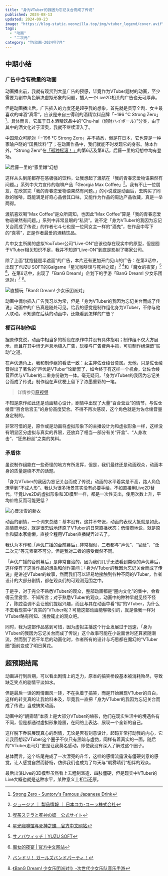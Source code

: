 ```yaml
---
title: "身为VTuber的我因为忘记关台而成了传说"
published: 2024-08-13
updated: 2024-09-23
image: "https://blog-static.xeonzilla.top/img/vtuber_legend/cover.avif"
tags:
  - "动画"
  - "二次元"
category: "TV动画-2024年7月"
---
```


## 中期小结
### 广告中含有微量的动画
动画播出前，我就有观赏到大量广告的预感，毕竟作为VTuber题材的动画，至少需要为剧中角色解决虚拟形象的问题，插入一个Live2D相关的广告也无可厚非。

但是动画播出后，广告插入的力度还是超乎我的想象。首先就是贯穿全剧、女主最喜欢的啤酒“真零”，应该是来自三得利的酒精饮料品牌「−196 °C Strong Zero」[^1]。具体而言，它属于日本酒精饮品中的“Chu-hai（燒酎ハイボール）”分类，由于其中的酒文化过于深奥，我就不继续深入了。

中国观众可能对「−196 °C Strong Zero」并不熟悉，但是在日本，它也算是一种家喻户晓的“国民饮料”了；在动画作品中，我们就能不时发现它的身影。除本作外，“Strong Zero”在[「孤独摇滚！」](/posts/bocchi_the_rock/)的第6话及第8话，后藤一里的幻想中均有登场。

![后藤一里的“家里蹲”幻想](https://blog-static.xeonzilla.top/img/vtuber_legend/01.avif "后藤一里的“家里蹲”幻想")

这样从头到尾都存在感极强的饮料，让我想起了渡航在「我的青春恋爱物语果然有问题。」系列中大力宣传的咖啡产品「Georgia Max Coffee」[^2]。我有不止一位朋友，在欣赏完「我的青春恋爱物语果然有问题。」的小说或是动画后，去购买了同款的咖啡，既能满足好奇心品尝其口味，又能作为作品的周边产品收藏，真是一举两得。

渡航喜欢喝“Max Coffee”是众所周知，也因此“Max Coffee”算是「我的青春恋爱物语果然有问题。」系列中非常显眼的“私货”。说不定「身为VTuber的我因为忘记关台而成了传说」的作者七斗七也是一位同女主一样的“酒鬼”，在作品中写下的“真零”，正是作者最爱的酒精饮品。

片中女主所属的虚拟YouTuber公司“Live-ON”应该也存在现实中的原型，但是囿于VTuber相关知识不足，我并不知道“Live-ON”到底是影射了哪家公司。

除了上面“犹抱琵琶半遮面”的广告，本片还有更加开门见山的广告：在第3话中，出现了YUZU SOFT的Galgame「星光咖啡馆与死神之蝶」[^3] [^4]和「魔女的夜宴」[^5] [^6]，在第6话中，出现了「BanG Dream!」企划下的手游「BanG Dream! 少女乐团派对」[^7] [^8]。

![直播玩「BanG Dream! 少女乐团派对」](https://blog-static.xeonzilla.top/img/vtuber_legend/02.avif "直播玩「BanG Dream! 少女乐团派对」")

动画中偶尔插入广告我习以为常，但是「身为VTuber的我因为忘记关台而成了传说」动画中的广告真是随处可见。给我的感觉是制作组化身为VTuber，不停与他人联动。不知道在后续的动画中，还能看到怎样的广告？

### 梗百科制作组
据原作党说，动画中相当多的桥段在原作中并没有具体指明；制作组不仅大方展示，而且在其中悄无声息地植入广告，玩梗与广告费两手抓，可见制作组深谙“联动”之道。

在声优选角上，我和制作组的看法一致：女主非佐仓绫音莫属。无他，只是佐仓绫音得出了著名的“声优是VTuber”论断罢了，如今终于有这样一个机会，让佐仓绫音声优与VTuber的二重身份融为一体。毫无疑问，「身为VTuber的我因为忘记关台而成了传说」制作组在声优梗上留下了浓墨重彩的一笔。

>详情参见[原视频](https://www.bilibili.com/video/BV1mh411d7iZ)

不知是原作如此还是动画精心设计，剧情中出现了大量“百合营业”的情节，与佐仓绫音“百合后宫王”的身份高度契合。不得不再次感叹，这个角色就是为佐仓绫音量身定制的。

非常可惜的是，原作或是动画将虚拟形象下的主播设计为和虚拟形象一样，这样没有明显区分虚拟与真实的界限，还放弃了相当一部分有关“开盒”、“人身攻击”、“狂热粉丝”之类的笑料。

### 矛盾体
虽说制作组能在一些奇怪的地方有所发挥，但是，我们最终还是动画观众，动画本身的质量是绕不开的话题。

「身为VTuber的我因为忘记关台而成了传说」动画的水平着实是不高，路人角色潦草到“不成人形”。我认为很多场景其实没有必要手绘，不如直接用Live2D替代。毕竟Live2D的虚拟形象和3D模型一样，都是一次性支出，使用次数上升，平均价格反而可能更低？

![心音淡雪的新衣](https://blog-static.xeonzilla.top/img/vtuber_legend/03.avif "心音淡雪的新衣")

动画的剧情，一个词来总结：基本没有。这并不夸张，动画的表现大抵就是如此。高情商地说，就是很忠诚地还原了VTuber的日常直播状态；低情商地说，就是原作和脚本家偷懒，直接全程用VTuber直播糊弄过去了。

我认为本作和[「声优广播的台前幕后」](https://xeonzilla.github.io/posts/seiyuradio/)非常相似，二者都与“声优”、“官延”、“泛二次元”等元素密不可分。但是我对二者的感受截然不同。

「声优广播的台前幕后」是非常自洽的，因为我们几乎无法看到类似的声优幕后，这样便有了这类作品的想象和创作空间；「身为VTuber的我因为忘记关台而成了传说」是讲述VTuber的故事，然而我们可以轻易地接触到各种不同的VTuber，作者设计的大部分剧情，都在观众们的可观测范围之中。

于是乎，对于完全不熟悉VTuber的观众，整部动画都是“圈内文化”的集中，会看得云里雾里、不知所言；对于熟悉VTuber的观众，动画中的种种早就见怪不怪了，陈腔滥调不会让他们提起兴趣，而且与其在动画中看“假”的VTuber，为什么不去看现实中“真实的”VTuber呢？可能这部动画能够吸引的，就是像我一样对VTuber略有所知、浅尝辄止的观众吧。

同时，我为这部作品感到可惜，因为虚拟主播这个行业发展过于迅速，「身为VTuber的我因为忘记关台而成了传说」这个故事可能在小说面世时还算紧随潮流，然而到了若干年后的动画化时，作者所有的设计与巧思都在魔幻的“VTuber圈”面前变成了明日黄花。

## 超预期结尾
动画进行到后期，可以看出剧情上的乏力，原本的搞笑桥段基本被消耗殆尽，导致缺乏笑点的剧情平淡如水。

但是最后一话的剧情画风一转，不在执着于搞笑，而是开始展现VTuber的自白，这样的转变真的让我始料未及，毕竟我一直把「身为VTuber的我因为忘记关台而成了传说」当成搞笑动画。

动画中的“朝雾晴”本质上是大部分VTuber的缩影，他们在现实生活中的境遇各有不同，但是都通过虚拟形象隐匿，在网络上表达、展现一个全新的自己。

这样脱下乔装展现真心的剧情，无论是否有刻意设计，起码非常打动我的内心，它让我回想起VTuber这个圈子不仅只有黑暗与虚伪，同样有着真实的一面。随后的“VTuber走马灯”更是让我莫名感动，即使我没有深入了解过这个圈子。

总体而言，这个结尾完成了一次漂亮的升华，这样的感情流露没有僵硬刻意的感觉，让人感觉自然而舒畅，仿佛我们也成为了每天与”朝雾晴们“相伴的观众。

最后出演Live的3D模型虽然看上去粗制滥造、四肢僵硬，但是现实中VTuber的Live大概也就是这种水平，某种意义上相当还原。

[^1]:[Strong Zero - Suntory's Famous Japanese Drink](https://en.strongzero.ch/)
[^2]:[ジョージア ｜ 製品情報 ｜ 日本コカ･コーラ株式会社](https://www.coca-cola.com/jp/ja/brands/georgia)
[^3]:[喫茶ステラと死神の蝶　公式サイト](https://www.yuzu-soft.com/products/stella/index.html)
[^4]:[星光咖啡馆与死神之蝶　官方中文网站](https://hikarifield.co.jp/stella/index.html)
[^5]:[サノバウィッチ｜YUZU SOFT](https://www.yuzu-soft.com/new/product/sothewitch/index.html)
[^6]:[魔女的夜宴 | 官方中文网站](https://hikarifield.co.jp/sothewitch/)
[^7]:[バンドリ！ ガールズバンドパーティ！](https://bang-dream.bushimo.jp/)
[^8]:[《BanG Dream! 少女乐团派对!》-次世代少女乐队音乐手游](https://game.bilibili.com/bangdream/)
